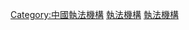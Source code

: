 {{Catnav|頁面分類|人类社会|组织|機構|執法機構}}
{{Catnav|頁面分類|人类社会|生活|法律|執法機構}}
{{Catnav|頁面分類|人类社会|法律|執法機構}}
{{Catnav|頁面分類|人类社会|政治|政府|執法機構}}

[[Category:中國執法機構|Category:中國執法機構]]
[[Category:香港政府部門|執法機構]]
[[Category:香港法律|執法機構]]